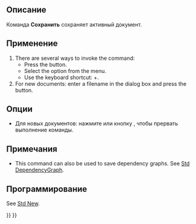 <languages/>

{{Docnav/ru
|[[Std_CloseAllWindows/ru|Команда "Закрыть всё"]]
|[[Std_SaveAs/ru|Команда "Сохранить как..."]]
|[[Std_File_Menu/ru|Меню "Файл"]]
|IconL=Std_CloseAllWindows.svg
|IconR=Std_SaveAs.svg
|IconC=Freecad.svg
}}

<div class="mw-translate-fuzzy">
{{GuiCommand/ru
|Name=Std Save
|Name/ru=Std Save
|MenuLocation=[[Std_File_Menu/ru|Файл]] → Сохранить
|Workbenches=All
|Shortcut={{KEY|Ctrl}}+{{KEY|S}}
|SeeAlso=[[Std_SaveAs/ru|Сохранить как...]], [[Std_SaveCopy/ru|Std SaveCopy]], [[Std_SaveAll/ru|Std SaveAll]]
}}
</div>

<span id="Description"></span>
==Описание==

Команда '''Сохранить''' сохраняет активный документ.

<span id="Usage"></span>
==Применение==

# There are several ways to invoke the command:
#* Press the {{Button|[[Image:Std_Save.svg|16px]] [[Std_Save|Save]]}} button.
#* Select the {{MenuCommand|File → [[Image:Std_Save.svg|16px]] Save}} option from the menu.
#* Use the keyboard shortcut: {{KEY|Ctrl}}+{{KEY|S}}.
# For new documents: enter a filename in the dialog box and press the {{Button|Save}} button.

<span id="Options"></span>
==Опции==

* Для новых документов: нажмите {{KEY|Esc}} или кнопку {{Button|Отмена}}, чтобы прервать выполнение команды.

<span id="Notes"></span>
==Примечания==

* This command can also be used to save dependency graphs. See [[Std_DependencyGraph|Std DependencyGraph]].

<span id="Scripting"></span>
==Программирование==

See [[Std_New#Scripting|Std New]].


{{Docnav/ru
|[[Std_CloseAllWindows/ru|Команда "Закрыть всё"]]
|[[Std_SaveAs/ru|Команда "Сохранить как..."]]
|[[Std_File_Menu/ru|Меню "Файл"]]
|IconL=Std_CloseAllWindows.svg
|IconR=Std_SaveAs.svg
|IconC=Freecad.svg
}}

{{Std_Base_navi{{#translation:}}}}
{{Userdocnavi{{#translation:}}}}